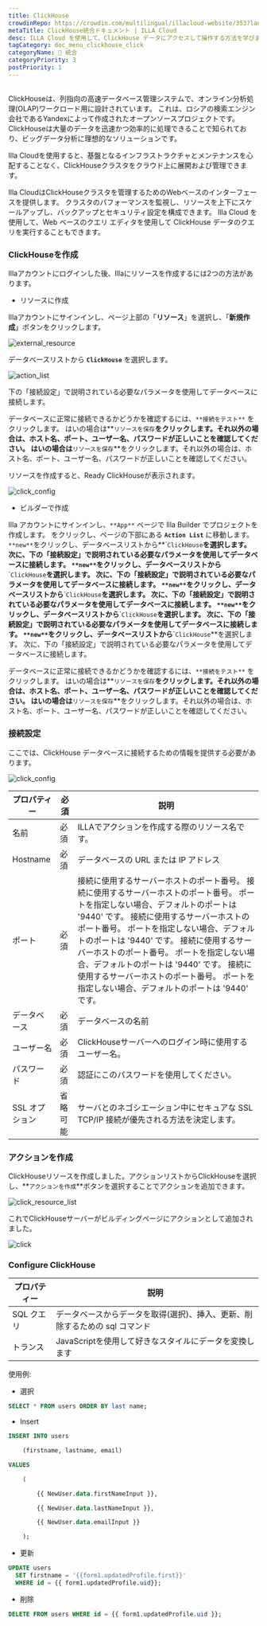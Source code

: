 ```yaml
---
title: ClickHouse
crowdinRepo: https://crowdin.com/multilingual/illacloud-website/353?languages=ja&filter=basic&value=0
metaTitle: ClickHouse統合ドキュメント | ILLA Cloud
desc: ILLA Cloud を使用して、ClickHouse データにアクセスして操作する方法を学びます。 アプリのビルド、データの可視化、ILLA Cloud を使用してワークフローの自動化を行います。
tagCategory: doc_menu_clickhouse_click
categoryName: 🔨 統合
categoryPriority: 3
postPriority: 1
---
```


## <h2 hidden>ClickHouseとは何ですか？</h2>

ClickHouseは、列指向の高速データベース管理システムで、オンライン分析処理(OLAP)ワークロード用に設計されています。 これは、ロシアの検索エンジン会社であるYandexによって作成されたオープンソースプロジェクトです。 ClickHouseは大量のデータを迅速かつ効率的に処理できることで知られており、ビッグデータ分析に理想的なソリューションです。

Illa Cloudを使用すると、基盤となるインフラストラクチャとメンテナンスを心配することなく、ClickHouseクラスタをクラウド上に展開および管理できます。

Illa CloudはClickHouseクラスタを管理するためのWebベースのインターフェースを提供します。 クラスタのパフォーマンスを監視し、リソースを上下にスケールアップし、バックアップとセキュリティ設定を構成できます。 Illa Cloud を使用して、Web ベースのクエリ エディタを使用して ClickHouse データのクエリを実行することもできます。

### ClickHouseを作成

Illaアカウントにログインした後、Illaにリソースを作成するには2つの方法があります。

-   リソースに作成

Illaアカウントにサインインし、ページ上部の「**リソース**」を選択し、「**新規作成**」ボタンをクリックします。

![external_resource](https://cdn.illacloud.com/official-website/img/docs/external_resource.png)

データベースリストから **`ClickHouse`** を選択します。

![action_list](https://cdn.illacloud.com/official-website/img/docs/action_list.png)

下の「接続設定」で説明されている必要なパラメータを使用してデータベースに接続します。

データベースに正常に接続できるかどうかを確認するには、`**接続をテスト**` をクリックします。 はいの場合は**`リソースを保存`**をクリックします。それ以外の場合は、ホスト名、ポート、ユーザー名、パスワードが正しいことを確認してください。 はいの場合は**`リソースを保存`**をクリックします。それ以外の場合は、ホスト名、ポート、ユーザー名、パスワードが正しいことを確認してください。

リソースを作成すると、Ready ClickHouseが表示されます。

![click_config](https://cdn.illacloud.com/official-website/img/docs/click_config.png)

-   ビルダーで作成

Illa アカウントにサインインし、`**App**` ページで Illa Builder でプロジェクトを作成します。 をクリックし、ページの下部にある **`Action List`** に移動します。 `**new**`をクリックし、データベースリストから**\``ClickHouse`**を選択します。 次に、下の「接続設定」で説明されている必要なパラメータを使用してデータベースに接続します。 `**new**`をクリックし、データベースリストから**\``ClickHouse`**を選択します。 次に、下の「接続設定」で説明されている必要なパラメータを使用してデータベースに接続します。 `**new**`をクリックし、データベースリストから**\``ClickHouse`**を選択します。 次に、下の「接続設定」で説明されている必要なパラメータを使用してデータベースに接続します。 `**new**`をクリックし、データベースリストから**\``ClickHouse`**を選択します。 次に、下の「接続設定」で説明されている必要なパラメータを使用してデータベースに接続します。 `**new**`をクリックし、データベースリストから**\``ClickHouse`**を選択します。 次に、下の「接続設定」で説明されている必要なパラメータを使用してデータベースに接続します。

データベースに正常に接続できるかどうかを確認するには、`**接続をテスト**` をクリックします。 はいの場合は**`リソースを保存`**をクリックします。それ以外の場合は、ホスト名、ポート、ユーザー名、パスワードが正しいことを確認してください。 はいの場合は**`リソースを保存`**をクリックします。それ以外の場合は、ホスト名、ポート、ユーザー名、パスワードが正しいことを確認してください。

### 接続設定

ここでは、ClickHouse データベースに接続するための情報を提供する必要があります。

![click_config](https://cdn.illacloud.com/official-website/img/docs/click_config.png)

| プロパティー      | 必須   | 説明                                                                                                                                                                                                                                                    |
| ----------- | ---- | ----------------------------------------------------------------------------------------------------------------------------------------------------------------------------------------------------------------------------------------------------- |
| 名前          | 必須   | ILLAでアクションを作成する際のリソース名です。                                                                                                                                                                                                                             |
| Hostname    | 必須   | データベースの URL または IP アドレス                                                                                                                                                                                                                               |
| ポート         | 必須   | 接続に使用するサーバーホストのポート番号。 接続に使用するサーバーホストのポート番号。 ポートを指定しない場合、デフォルトのポートは '9440' です。 接続に使用するサーバーホストのポート番号。 ポートを指定しない場合、デフォルトのポートは '9440' です。 接続に使用するサーバーホストのポート番号。 ポートを指定しない場合、デフォルトのポートは '9440' です。 接続に使用するサーバーホストのポート番号。 ポートを指定しない場合、デフォルトのポートは '9440' です。 |
| データベース      | 必須   | データベースの名前                                                                                                                                                                                                                                             |
| ユーザー名       | 必須   | ClickHouseサーバーへのログイン時に使用するユーザー名。                                                                                                                                                                                                                      |
| パスワード       | 必須   | 認証にこのパスワードを使用してください。                                                                                                                                                                                                                                  |
| SSL オプション   | 省略可能 | サーバとのネゴシエーション中にセキュアな SSL TCP/IP 接続が優先される方法を決定します。                                                                                                                                                                                                     |

### アクションを作成

ClickHouseリソースを作成しました。アクションリストからClickHouseを選択し、**`アクションを作成`**ボタンを選択することでアクションを追加できます。

![click_resource_list](https://cdn.illacloud.com/official-website/img/docs/clik_resource_list.png)

これでClickHouseサーバーがビルディングページにアクションとして追加されました。

![click](https://cdn.illacloud.com/official-website/img/docs/click.png)

### Configure ClickHouse

| プロパティー    | 説明                                                               |
| --------- | ---------------------------------------------------------------- |
| SQL クエリ   | データベースからデータを取得(選択)、挿入、更新、削除するための sql コマンド                        |
| トランス      | JavaScriptを使用して好きなスタイルにデータを変換します                                 |

使用例:

-   選択

```sql
SELECT * FROM users ORDER BY last name;
```

-   Insert

```sql
INSERT INTO users

	(firstname, lastname, email)

VALUES

	(

		{{ NewUser.data.firstNameInput }},

		{{ NewUser.data.lastNameInput }},

		{{ NewUser.data.emailInput }}

	);
```

-   更新

```sql
UPDATE users
  SET firstname = '{{form1.updatedProfile.first}}'
  WHERE id = {{ form1.updatedProfile.uid}};
```

-   削除

```sql
DELETE FROM users WHERE id = {{ form1.updatedProfile.uid }};
```

